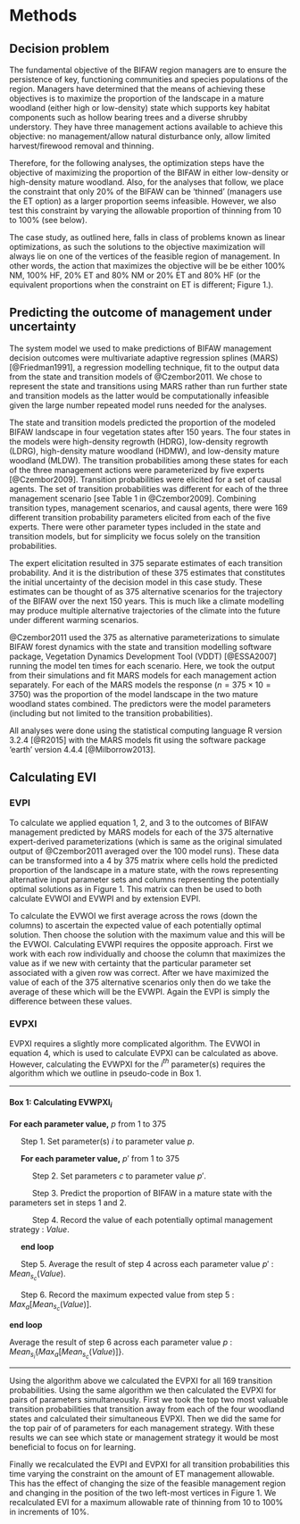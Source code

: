 Methods
=======

Decision problem
----------------

The fundamental objective of the BIFAW region managers are to ensure the persistence of key, functioning communities and species populations of the region. Managers have determined that the means of achieving these objectives is to maximize the proportion of the landscape in a mature woodland (either high or low-density) state which supports key habitat components such as hollow bearing trees and a diverse shrubby understory. They have three management actions available to achieve this objective: no management/allow natural disturbance only, allow limited harvest/firewood removal and thinning.

Therefore, for the following analyses, the optimization steps have the objective of maximizing the proportion of the BIFAW in either low-density or high-density mature woodland. Also, for the analyses that follow, we place the constraint that only 20% of the BIFAW can be 'thinned' (managers use the ET option) as a larger proportion seems infeasible. However, we also test this constraint by varying the allowable proportion of thinning from 10 to 100% (see below). 

The case study, as outlined here, falls in class of problems known as linear optimizations, as such the solutions to the objective maximization will always lie on one of the vertices of the feasible region of management. In other words, the action that maximizes the objective will be be either 100% NM, 100% HF, 20% ET and 80% NM or 20% ET and 80% HF (or the equivalent proportions when the constraint on ET is different; Figure 1.).

Predicting the outcome of management under uncertainty
------------------------------------------------------

The system model we used to make predictions of BIFAW management decision outcomes were multivariate adaptive regression splines (MARS) [@Friedman1991], a regression modelling technique, fit to the output data from the state and transition models of @Czembor2011. We chose to represent the state and transitions using MARS rather than run further state and transition models as the latter would be computationally infeasible given the large number repeated model runs needed for the analyses.

The state and transition models predicted the proportion of the modeled BIFAW landscape in four vegetation states after 150 years. The four states in the models were high-density regrowth (HDRG), low-density regrowth (LDRG), high-density mature woodland (HDMW), and low-density mature woodland (MLDW). The transition probabilities among these states for each of the three management actions were parameterized by five experts [@Czembor2009]. Transition probabilities were elicited for a set of causal agents. The set of transition probabilities was different for each of the three management scenario [see Table 1 in @Czembor2009]. Combining transition types, management scenarios, and causal agents, there were 169 different transition probability parameters elicited from each of the five experts. There were other parameter types included in the state and transition models, but for simplicity we focus solely on the transition probabilities.

The expert elicitation resulted in 375 separate estimates of each transition probability. And it is the distribution of these 375 estimates that constitutes the initial uncertainty of the decision model in this case study. These estimates can be thought of as 375 alternative scenarios for the trajectory of the BIFAW over the next 150 years. This is much like a climate modelling may produce multiple alternative trajectories of the climate into the future under different warming scenarios.

@Czembor2011 used the 375 as alternative parameterizations to simulate BIFAW forest dynamics with the state and transition modelling software package, Vegetation Dynamics Development Tool (VDDT) [@ESSA2007] running the model ten times for each scenario. Here, we took the output from their simulations and fit MARS models for each management action
separately. For each of the MARS models the response ($n=375\times10=3750$) was the proportion of the model landscape in the two mature woodland states combined. The predictors were the model parameters (including but not limited to the transition probabilities).

All analyses were done using the statistical computing language R version 3.2.4 [@R2015] with the MARS models fit using the software package 'earth' version 4.4.4 [@Milborrow2013].

Calculating EVI
---------------

### EVPI
To calculate we applied equation 1, 2, and 3 to the outcomes of BIFAW management predicted by MARS models for each of the 375 alternative expert-derived parameterizations (which is same as the original simulated output of @Czembor2011 averaged over the 100 model runs). These data can be transformed into a 4 by 375 matrix where cells hold the predicted proportion of the landscape in a mature state, with the rows representing alternative input parameter sets and columns representing the potentially optimal solutions as in Figure 1. This matrix can then be used to both calculate EVWOI and EVWPI and by extension EVPI.

To calculate the EVWOI we first average across the rows (down the columns) to ascertain the expected value of each potentially optimal solution. Then choose the solution with the maximum value and this will be the EVWOI. Calculating EVWPI requires the opposite approach. First we work with each row individually and choose the column that maximizes the value as if we new with certainty that the particular parameter set associated with a given row was correct. After we have maximized the value of each of the 375 alternative scenarios only then do we take the average of these which will be the EVWPI. Again the EVPI is simply the difference between these values.

### EVPXI
EVPXI requires a slightly more complicated algorithm. The EVWOI in equation 4, which is used to calculate EVPXI can be calculated as above. However, calculating the EVWPXI for the $i^{th}$ parameter(s) requires the algorithm which we outline in pseudo-code in Box 1.

******

#### Box 1: Calculating EVWPXI$_i$

__For each parameter value,__ $p$ from 1 to 375

$\quad$ Step 1. Set parameter(s) $i$ to parameter value $p$.

$\quad$ __For each parameter value,__ $p'$ from 1 to 375

$\quad$ $\quad$ Step 2. Set parameters $c$ to parameter value $p'$.

$\quad$ $\quad$ Step 3. Predict the proportion of BIFAW in a mature state with the parameters set in steps 1 and 2.

$\quad$ $\quad$ Step 4. Record the value of each potentially optimal management strategy : $Value$.

$\quad$ __end loop__

$\quad$ Step 5. Average the result of step 4 across each parameter value $p'$ : $Mean_{s_c}(Value)$.

$\quad$ Step 6. Record the maximum expected value from step 5 : $Max_a[Mean_{s_c}(Value)]$.

__end loop__

Average the result of step 6 across each parameter value $p$ : $Mean_{s_i}\{Max_a[Mean_{s_c}(Value)]\}$.

******

Using the algorithm above we calculated the EVPXI for all 169 transition probabilities. Using the same algorithm we then calculated the EVPXI for pairs of parameters simultaneously. First we took the top two most valuable transition probabilities that transition away from each of the four woodland states and calculated their simultaneous EVPXI. Then we did the same for the top pair of of parameters for each management strategy. With these results we can see which state or management strategy it would be most beneficial to focus on for learning.

Finally we recalculated the EVPI and EVPXI for all transition probabilities this time varying the constraint on the amount of ET management allowable. This has the effect of changing the size of the feasible management region and changing in the position of the two left-most vertices in Figure 1. We recalculated EVI for a maximum allowable rate of thinning from 10 to 100% in increments of 10%.
